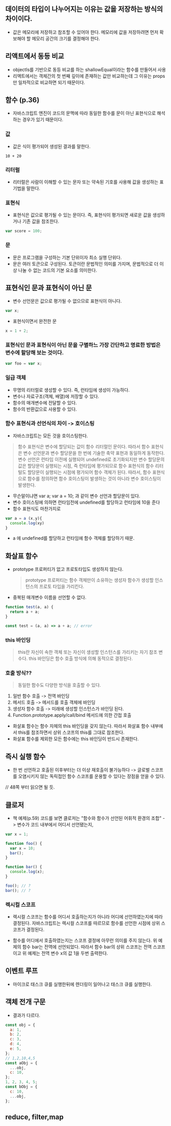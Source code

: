 ## 데이터의 타입이 나누어지는 이유는 값을 저장하는 방식의 차이이다.

- 값은 메모리에 저장하고 참조할 수 있어야 한다. 메모리에 값을 저장하려면 먼저 확보해야 할 메모리 공간의 크기를 결정해야 한다.

## 리액트에서 동등 비교

- objectIs를 기반으로 동등 비교를 하는 shallowEqual이라는 함수를 만들어서 사용
- 리액트에서는 객체간의 첫 번째 깊이에 존재하는 값만 비교하는데 그 이유는 props만 일차적으로 비교하면 되기 때문이다.

## 함수 (p.36)

- 자바스크립트 엔진이 코드의 문맥에 따라 동일한 함수를 문이 아닌 표현식으로 해석하는 경우가 있기 때문이다.

### 값

- 값은 식이 평가되어 생성된 결과를 말한다.

```
10 + 20
```

### 리터럴

- 리터럴은 사람이 이해할 수 있는 문자 또는 약속된 기호를 사용해 값을 생성하는 표기법을 말한다.

### 표현식

- 표현식은 값으로 평가될 수 있는 문이다. 즉, 표현식이 평가되면 새로운 값을 생성하거나 기존 값을 참조한다.

```js
var score = 100;
```

### 문

- 문은 프로그램을 구성하는 기본 단위이자 최소 실행 단위다.
- 문은 여러 토큰으로 구성된다. 토큰이란 문법적인 의미를 가지며, 문법적으로 더 이상 나눌 수 없는 코드의 기본 요소를 의미한다.

## 표현식인 문과 표현식이 아닌 문

- 변수 선언문은 값으로 평가될 수 없으므로 표현식이 아니다.

```js
var x;
```

- 표현식이면서 완전한 문

```js
x = 1 + 2;
```

### 표현식인 문과 표현식이 아닌 문을 구별하느 가장 간단하고 명료한 방법은 변수에 할당해 보는 것이다.

```js
var foo = var x;
```

### 일급 객체

- 무명의 리터럴로 생성할 수 있다. 즉, 런타임에 생성이 가능하다.
- 변수나 자료구조(객체, 배열)에 저장할 수 있다.
- 함수의 매개변수에 전달할 수 있다.
- 함수의 반환값으로 사용할 수 있다.

### 함수 표현식과 선언식의 차이 -> 호이스팅

- 자바스크립트는 모든 것을 호이스팅한다.

> 함수 표현식은 변수에 할당되는 값이 함수 리터럴인 문이다. 따라서 함수 표현식은 변수 선언문과 변수 할당문을 한 번에 기술한 축약 표현과 동일하게 동작한다. 변수 선언은 런타임 이전에 실행되어 undefined로 초기화되지만 변수 할당문의 값은 할당문이 실행되는 시점, 즉 런타임에 평가되므로 함수 표현식의 함수 리터털도 할당문이 실행되는 시점에 평가되어 함수 객체가 된다. 따라서, 함수 표현식으로 함수를 정의하면 함수 호이스팅이 발생하는 것이 아니라 변수 호이스팅이 발생한다.

- 무슨말이냐면 var a; var a = 10; 과 같이 변수 선언과 할당문이 있다.
- 변수 호이스팅에 의하면 런타임전에 undefined를 할당하고 런타임에 10을 준다
- 함수 표현식도 마찬가지로

```js
var a = a (x,y){
  console.log(xy)
}
```

- a 에 undefined를 할당하고 런타임에 함수 객체를 할당하기 때문.

## 화살표 함수

- prototype 프로퍼티가 없고 프로토타입도 생성하지 않는다.
  > prototype 프로퍼티는 함수 객체만이 소유하는 생성자 함수가 생성할 인스턴스의 프로토 타입을 가리킨다.
- 중복된 매개변수 이름을 선언할 수 없다.

```js
function test(a, a) {
  return a + a;
}

const test = (a, a) => a + a; // error
```

### this 바인딩

> this란 자신이 속한 객체 또는 자신이 생성할 인스턴스를 가리키는 자기 참조 변수다.
> this 바인딩은 함수 호출 방식에 의해 동적으로 결정된다.

### 호출 방식??

> 동일한 함수도 다양한 방식을 호출할 수 있다.

1. 일반 함수 호출 -> 전역 바인딩
2. 메서드 호출 -> 메서드를 호출 객체에 바인딩
3. 생성자 함수 호출 -> 미래에 생성할 인스턴스가 바인딩 된다.
4. Function.prototype.apply/call/bind 메서드에 의한 간접 호출

- 화살표 함수는 함수 자체의 this 바인딩을 갖지 않는다. 따라서 화살표 함수 내부에서 this를 참조하면서 상위 스코프의 this를 그대로 참조한다.
- 화살표 함수를 제외한 모든 함수에는 this 바인딩이 반드시 존재한다.

## 즉시 실행 함수

- 한 번 선언하고 호출된 이후부터는 더 이상 재호출이 불가능하다 -> 글로벌 스코프를 오염시키지 않는 독릭접인 함수 스코프를 운용할 수 있다는 장점을 얻을 수 있다.

// 48쪽 부터 읽으면 될 듯.

## 클로저

- 책 예제(p.59) 코드를 보면 클로저는 "함수와 함수가 선언된 어휘적 환경의 조합" -> 변수가 코드 내부에서 어디서 선언됐는지,

```js
var x = 1;

function foo() {
  var x = 10;
  bar();
}

function bar() {
  console.log(x);
}

foo(); // ?
bar(); // ?
```

### 렉시컬 스코프

- 렉시컬 스코프는 함수를 어디서 호출하는지가 아니라 어디에 선언하였는지에 따라 결정된다. 자바스크립트는 렉시컬 스코프를 따르므로 함수를 선언한 시점에 상위 스코프가 결정된다.

- 함수를 어디에서 호출하였는지는 스코프 결정에 아무런 의미를 주지 않는다. 위 예제의 함수 bar는 전역에 선언되었다. 따라서 함수 bar의 상위 스코프는 전역 스코프이고 위 예제는 전역 변수 x의 값 1을 두번 출력한다.

## 이벤트 루프

- 마이크로 태스크 큐를 실행한뒤에 렌더링이 일어나고 태스크 큐를 실행한다.

## 객체 전개 구문

- 결과가 다르다.

```js
const obj = {
  a: 1,
  b: 2,
  c: 3,
  d: 4,
  e: 5,
};
// 1,2,10,4,5
const aObj = {
  ...obj,
  c: 10,
};
1, 2, 3, 4, 5;
const bObj = {
  c: 10,
  ...obj,
};
```

## reduce, filter,map
